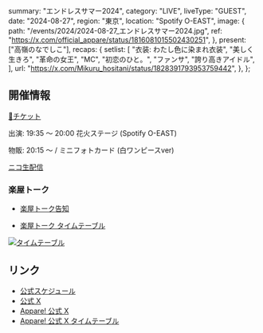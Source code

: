  summary: "エンドレスサマー2024",
  category: "LIVE",
  liveType: "GUEST",
  date: "2024-08-27",
  region: "東京",
  location: "Spotify O-EAST",
  image: {
    path: "/events/2024/2024-08-27_エンドレスサマー2024.jpg",
    ref: "https://x.com/official_appare/status/1816081015502430251",
  },
  present: ["高嶺のなでしこ"],
  recaps: {
    setlist: [
      "衣装: わたし色に染まれ衣装",
      "美しく生きろ",
      "革命の女王",
      "MC",
      "初恋のひと。",
      "ファンサ",
      "誇り高きアイドル",
    ],
    url: "https://x.com/Mikuru_hositani/status/1828391793953759442",
  },
};

## 開催情報

[🎫チケット](https://ticketdive.com/event/heroinessummer2024)

出演: 19:35 〜 20:00 花火ステージ (Spotify O-EAST)

物販: 20:15 〜 / ミニフォトカード (白ワンピースver)

[ニコ生配信](https://live.nicovideo.jp/watch/lv345611141)

### 楽屋トーク

- [楽屋トーク告知](https://x.com/official_appare/status/1828042851860762989)

- [楽屋トーク タイムテーブル](https://x.com/official_appare/status/1828228143808946343)

[![タイムテーブル](/events/2024/2024-08-27_エンドレスサマー2024_タイムテーブル.jpg)](/events/2024/2024-08-27_エンドレスサマー2024_タイムテーブル.jpg)

## リンク

- [公式スケジュール](https://takanenonadeshiko.jp/events/event/エンドレスサマー2024/)
- [公式 X](https://x.com/takanenofficial/status/1817417447747543043)
- [Appare! 公式 X](https://x.com/official_appare/status/1816081015502430251)
- [Appare! 公式 X タイムテーブル](https://x.com/official_appare/status/1825867137715786161)
